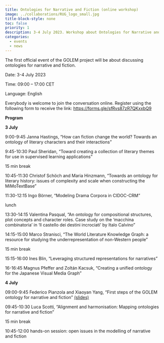```yaml
---
title: Ontologies for Narrative and Fiction (online workshop)
image: ../collaborations/RUG_logo_small.jpg
title-block-style: none
toc: false
priority: 1
description: 3-4 July 2023. Workshop about Ontologies for Narrative and Fiction.
categories:
  - events
  - news
---
```


The first official event of the GOLEM project will be about discussing ontologies for narrative and fiction.

Date: 3-4 July 2023

Time: 09:00 – 17:00 CET

Language: English

Everybody is welcome to join the conversation online. Register using the following form to receive the link: [https://forms.gle/sfRvs87zR7QKxxbQ9](https://forms.gle/sfRvs87zR7QKxxbQ9)

**Program**

**3 July**	

9:00-9:45	Janna Hastings, "How can fiction change the world? Towards an ontology of literary characters and their interactions"

9:45-10:30	Paul Sheridan, "Toward creating a collection of literary themes for use in supervised learning applications"

15 min break	

10:45-11:30	Christof Schöch and Maria Hinzmann, "Towards an ontology for literary history: issues of complexity and scale when constructing the MiMoTextBase"

11:30-12:15	Ingo Börner, "Modeling Drama Corpora in CIDOC-CRM"

lunch	

13:30-14:15	Valentina Pasqual, "An ontology for compositional structures, plot concepts and character roles. Case study on the 'macchina combinatoria' in 'Il castello dei destini incrociati' by Italo Calvino"

14:15-15:00	Marco Stranisci, "The World Literature Knowledge Graph: a resource for studying the underrepresentation of non-Western people"

15 min break	

15:15-16:00	Ines Blin, "Leveraging structured representations for narratives"

16-16:45	Magnus Pfeffer and Zoltán Kacsuk, "Creating a unified ontology for the Japanese Visual Media Graph"

	
**4 July**

09:00-9:45	Federico Pianzola and Xiaoyan Yang, "First steps of the GOLEM ontology for narrative and fiction" [(slides)](news/ontology-workshop/slides/Pianzola-Yang_GOLEM_ontology_compressed.pdf)

09:45-10:30	Luca Scotti, "Alignment and harmonisation: Mapping ontologies for narrative and fiction"

15 min break	

10:45-12:00	hands-on session: open issues in the modelling of narrative and fiction